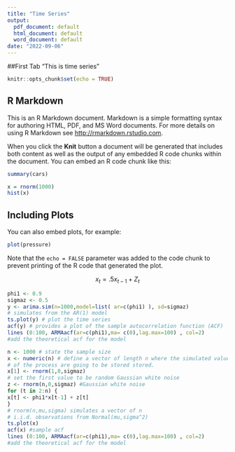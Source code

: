 ```yaml
---
title: "Time Series"
output:
  pdf_document: default
  html_document: default
  word_document: default
date: "2022-09-06"
---
```

##First Tab
"This is time series"


```r
knitr::opts_chunk$set(echo = TRUE)
```

## R Markdown

This is an R Markdown document. Markdown is a simple formatting syntax for authoring HTML, PDF, and MS Word documents. For more details on using R Markdown see <http://rmarkdown.rstudio.com>.

When you click the **Knit** button a document will be generated that includes both content as well as the output of any embedded R code chunks within the document. You can embed an R code chunk like this:

```r
summary(cars)
```
```r
x = rnorm(1000)
hist(x)
```


## Including Plots

You can also embed plots, for example:

```r
plot(pressure)
```

Note that the `echo = FALSE` parameter was added to the code chunk to prevent printing of the R code that generated the plot.

$$ x_t
= .5 x_{t-1} +Z_t $$



```r
phi1 <- 0.9
sigmaz <- 0.5
y <- arima.sim(n=1000,model=list( ar=c(phi1) ), sd=sigmaz)
# simulates from the AR(1) model
ts.plot(y) # plot the time series
acf(y) # provides a plot of the sample autocorrelation function (ACF)
lines (0:100, ARMAacf(ar=c(phi1),ma= c(0),lag.max=100) , col=2)
#add the theoretical acf for the model 
```
```r
n <- 1000 # state the sample size
x <- numeric(n) # define a vector of length n where the simulated values
# of the process are going to be stored stored.
x[1] <- rnorm(1,0,sigmaz)
# set the first value to be random Gaussian white noise
z <- rnorm(n,0,sigmaz) #Gaussian white noise
for (t in 2:n) {
x[t] <- phi1*x[t-1] + z[t]
}
# rnorm(n,mu,sigma) simulates a vector of n
# i.i.d. observations from Normal(mu,sigma^2)
ts.plot(x)
acf(x) #sample acf
lines (0:100, ARMAacf(ar=c(phi1),ma= c(0),lag.max=100) , col=2)
#add the theoretical acf for the model
```
